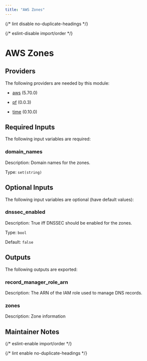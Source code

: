```yaml
---
title: "AWS Zones"
---
```



{/* lint disable no-duplicate-headings */}

{/* eslint-disable import/order */}

<ModuleHeader
  name="aws_dns_zones"
  sourceHref="https://github.com/Panfactum/stack/tree/__PANFACTUM_VERSION_EDGE__/packages/infrastructure/aws_dns_zones"
  status="stable"
  type="direct"
/>

# AWS Zones

## Providers

The following providers are needed by this module:

- [aws](https://registry.terraform.io/providers/hashicorp/aws/5.70.0/docs) (5.70.0)

- [pf](https://registry.terraform.io/providers/panfactum/pf/0.0.3/docs) (0.0.3)

- [time](https://registry.terraform.io/providers/hashicorp/time/0.10.0/docs) (0.10.0)

## Required Inputs

The following input variables are required:

### domain_names

Description: Domain names for the zones.

Type: `set(string)`

## Optional Inputs

The following input variables are optional (have default values):

### dnssec_enabled

Description: True iff DNSSEC should be enabled for the zones.

Type: `bool`

Default: `false`

## Outputs

The following outputs are exported:

### record_manager_role_arn

Description: The ARN of the IAM role used to manage DNS records.

### zones

Description: Zone information

## Maintainer Notes

{/* eslint-enable import/order */}

{/* lint enable no-duplicate-headings */}
